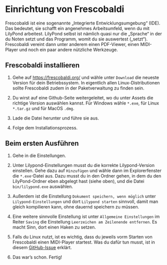 # Einrichtung von Frescobaldi

Frescobaldi ist eine sogenannte „Integrierte Entwicklungsumgebung“ (IDE). Das bedeutet, sie schafft ein angenehmes Arbeitsumfeld, wenn du mit LilyPond arbeitest. LilyPond selbst ist nämlich quasi nur die „Sprache“ in der du Noten setzt und das Programm, womit du sie auswertest („setzt“). Frescobaldi vereint dann unter anderem einen PDF-Viewer, einen MIDI-Player und noch ein paar andere nützliche Werkzeuge.

## Frescobaldi installieren

1.  Gehe auf <https://frescobaldi.org/> und wähle unter `Download` die neueste Version für dein Betriebssystem. In eigentlich allen Linux-Distributionen sollte Frescobaldi zudem in der Paketverwaltung zu finden sein.

2.  Du wirst auf eine Github-Seite weitergeleitet, wo du unter Assets die richtige Version auswählen kannst. Für Windows wähle `*.exe`, für Linux `*.tar.gz` und für MacOS `.dmg`.

3.  Lade die Datei herunter und führe sie aus.

4.  Folge dem Installationsprozess.

## Beim ersten Ausführen

1.  Gehe in die Einstellungen.

2.  Unter Lilypond-Einstellungen musst du die korrekte Lilypond-Version einstellen. Gehe dazu auf `Hinzufügen` und wähle dann im Explorerfenster die `*.exe`-Datei aus. Dazu musst du in den Ordner gehen, in dem du den LilyPond-Ordner eben abgelegt hast (siehe oben), und die Datei `bin/lilypond.exe` auswählen.

3.  Außerdem ist die Einstellung `Dokument speichern, wenn möglich` unter `Lilypond-Einstellungen` und dort `Lilypond starten` sinnvoll, damit man gleich kompilieren kann, ohne dauernd speichern zu müssen.

4.  Eine weitere sinnvolle Einstellung ist unter `Allgemeine Einstellungen` im Reiter `Saving` die Einstellung `Leerzeichen am Zeilenende entfernen`. Es macht Sinn, dort einen Haken zu setzen.

5.  Falls du Linux nutzt, ist es wichtig, dass du jeweils vorm Starten von Frescobaldi einen MIDI-Player startest. Was du dafür tun musst, ist in diesem [GitHub-Issue](https://github.com/frescobaldi/frescobaldi/issues/1537) erklärt.

6.  Das war’s schon. Fertig!
